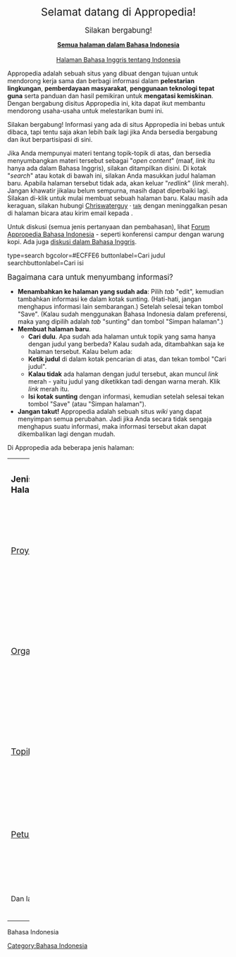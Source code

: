 {{Lang|[[Selamat datang di Appropedia|Bahasa Indonesia]] - [[Welcome to Appropedia|English]] - [[Bienvenido a Appropedia|Español]] - [[Willkommen bei Appropedia|Deutsch]] - [[Bienvenue sur Appropedia|Français]] - [[Benvenuto su Appropedia|Italiano]] - [[:Category:Português|Português]] - [[Karibu Appropedia|Kiswahili]]}}

<center><big><big><big>Selamat datang di Appropedia!</big></big></big><br /><br /><big>Silakan bergabung!</big></center>


<center>'''[[:Category:Bahasa Indonesia|Semua halaman dalam Bahasa Indonesia]]'''<br><br>
[[:Category:Bahasa Indonesia|Halaman Bahasa Inggris tentang Indonesia]]</center>


Appropedia adalah sebuah situs yang dibuat dengan tujuan untuk mendorong kerja sama dan berbagi informasi dalam '''pelestarian lingkungan''', '''pemberdayaan masyarakat''', '''penggunaan teknologi tepat guna''' serta panduan dan hasil pemikiran untuk '''mengatasi kemiskinan'''. Dengan bergabung disitus Appropedia ini, kita dapat ikut membantu mendorong usaha-usaha untuk melestarikan bumi ini.   
<!-- Belajar lagi di halaman [[Appropedia:Misi|Misi]] (atau lihat [[Appropedia:Mission|versi Bahasa Inggris]]) (Apa lebih enak "Misi dan visi" daripada "Misi"?).Appropedia adalah suatu situs untuk membagi ilmu, penelitian, pengalaman, petunjuk (panduan) dan juga untuk jaringan, mengenai pemberdayaan rakyat, cara mengatasi kemiskinan, kesehatan masyarakat, pelestarian lingkungan dan teknologi tepat guna.  ''Ini sekarang perlu dijadikan satu dgn tulisan yang atas''-->

Silakan bergabung! Informasi yang ada di situs Appropedia ini bebas untuk dibaca, tapi tentu saja akan lebih baik lagi jika Anda bersedia bergabung dan ikut berpartisipasi di sini. 
	
Jika Anda mempunyai materi tentang topik-topik di atas, dan bersedia menyumbangkan materi tersebut sebagai "''open content''" (maaf, ''link'' itu hanya ada dalam Bahasa Inggris), silakan ditampilkan disini. Di kotak "''search''" atau kotak di bawah ini, silakan Anda masukkan judul halaman baru. Apabila halaman tersebut tidak ada, akan keluar "''redlink''" (''link'' merah). Jangan khawatir jikalau belum sempurna, masih dapat diperbaiki lagi. Silakan di-klik untuk mulai membuat sebuah halaman baru. Kalau masih ada keraguan, silakan hubungi [[User:Chriswaterguy|Chriswaterguy]] &middot; <small>[[User talk:Chriswaterguy|talk]]</small> dengan meninggalkan pesan di halaman bicara atau kirim email kepada {{Email| chriswaterguy|appropedia|org}}.

Untuk diskusi (semua jenis pertanyaan dan pembahasan), lihat [http://forums.appropedia.org/forum/41 Forum Appropedia Bahasa Indonesia] - seperti konferensi campur dengan warung kopi. Ada juga [http://forums.appropedia.org/forum diskusi dalam Bahasa Inggris].

<inputbox>
type=search
bgcolor=#ECFFE6
buttonlabel=Cari judul
searchbuttonlabel=Cari isi
</inputbox>

<big>Bagaimana cara untuk menyumbang informasi?</big>
* '''Menambahkan ke halaman yang sudah ada''': Pilih ''tab'' "edit", kemudian tambahkan informasi ke dalam kotak sunting. (Hati-hati, jangan menghapus informasi lain sembarangan.) Setelah selesai tekan tombol "Save". (Kalau sudah menggunakan Bahasa Indonesia dalam preferensi, maka yang dipilih adalah ''tab'' "sunting" dan tombol "Simpan halaman".)
* '''Membuat halaman baru'''. 
** '''Cari dulu'''. Apa sudah ada halaman untuk topik yang sama hanya dengan judul yang berbeda? Kalau sudah ada, ditambahkan saja ke halaman tersebut. Kalau belum ada: 
** '''Ketik judul''' di dalam kotak pencarian di atas, dan tekan tombol "Cari judul".
** '''Kalau tidak''' ada halaman dengan judul tersebut, akan muncul ''link'' merah - yaitu judul yang diketikkan tadi dengan warna merah. Klik ''link'' merah itu. 
** '''Isi kotak sunting''' dengan informasi, kemudian setelah selesai tekan tombol "Save" (atau "Simpan halaman").
* '''Jangan takut!''' Appropedia adalah sebuah situs ''wiki'' yang dapat menyimpan semua perubahan. Jadi jika Anda secara tidak sengaja menghapus suatu informasi, maka informasi tersebut akan dapat dikembalikan lagi dengan mudah. 


Di Appropedia ada beberapa jenis halaman: 

{| cellspacing="0" cellpadding="10px" width=100% style="background:#8CB28B;border-right:2px solid white;border-bottom:2px solid white;"
|- style="color: #EEEECC;background:#818CA5;border-right:2px solid white;border-top:2px solid white;padding-left: .9em;padding-right: .9em;"
| width=14%  |'''<big>Jenis Halaman</big>''' || Penjelasan || width=19% | Di Appropedia Bahasa Inggris
|-
|
;<big>[[:Category:Proyek|Proyek]]:</big>
|Misalnya (contoh dalam Bahasa Inggris) [[Bathing water project, Madura, Indonesia, 2000]] and [[UTC Solar Distiller]] || 
[[:Category:Projects|Projects]]
|-
|
;<big>[[:Category:Organisasi|Organisasi]]:</big>
|Organisasi-organisasi dalam bentuk yayasan, institusi, departemen pemerintah, perusahaan swasta. Sebagai contoh:  [[AMPL]],[http://www.ampl.or.id/] [[Ristek]][http://www.ristek.go.id] dan [[WALHI]].[http://www.walhi.or.id/] || [[:Category:Organizations|Organization]]
|-
|  
;<big>[[:Category:Topik|Topik]]:</big> 
|Topik-topik yang berisi pengetahuan beserta pembahasannya, misalnya [[:Category:Sanitasi|Sanitasi]] and [[:Category:Air hujan|Air hujan]] || [[:Category:Topics|Topic]]
|-
|
;<big>[[:Category:Petunjuk|Petunjuk]]:</big>
|Petunjuk atau panduan, misalnya (contoh dalam Bahasa Inggris) [[Home biogas system]] || [[:Category:How tos|How tos]]
|-
|
Dan lagi:
| [[:Category:Kerjasama|Kerjasama]]   /  [[:Category:Program|Program]]  /   [[:Category:Skripsi|Skripsi]]
|}


<categorytree>Bahasa Indonesia</categorytree>


[[Category:Bahasa Indonesia]]